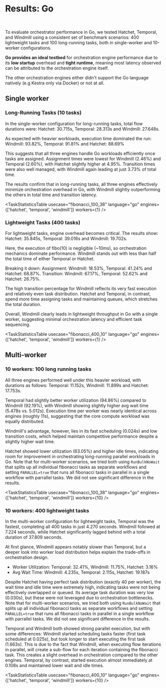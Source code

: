 
# Results: Go

<DocCard
	title="Detailed results per engine"
	description="Results for each benchmark run for each engine in all languages and settings"
	href="/docs/misc/benchmarks/competitors/results/"
/>

<br />

To evaluate orchestrator performance in Go, we tested Hatchet, Temporal, and Windmill using a consistent set of benchmark scenarios: 400 lightweight tasks and 100 long-running tasks, both in single-worker and 10-worker configurations.

**Go provides an ideal testbed** for orchestration engine performance due to its **low startup** overhead and **tight runtime**, meaning most latency observed can be attributed to the orchestration engine itself.

The other orchestration engines either didn't support the Go language natively (e.g Kestra only via Docker) or not at all.

## Single worker

### Long-Running Tasks (10 tasks)
<div className="grid">
	<BenchmarkVisualization
		usecase="fibonacci_100_38"
		language="go"
		engines={['hatchet', 'temporal', 'windmill']}
		workers={1}
		title="100 long running tasks"
		xAxisLabel="Duration (in seconds)"
	/>
</div>

In the single-worker configuration for long-running tasks, total flow durations were: Hatchet: 30.715s, Temporal: 28.313s and Windmill: 27.648s.

As expected with heavier workloads, execution time dominated the run: Windmill: 93.82%, Temporal: 91.81% and Hatchet: 88.69%

This suggests that all three engines handle Go workloads efficiently once tasks are assigned. Assignment times were lowest for Windmill (2.46%) and Temporal (2.60%), with Hatchet slightly higher at 4.95%. Transition times were also well managed, with Windmill again leading at just 3.73% of total time.

The results confirm that in long-running tasks, all three engines effectively minimize orchestration overhead in Go, with Windmill slightly outperforming the others in total time and transition latency.

<TaskStatisticsTable
  usecase="fibonacci_100_38"
  language="go"
  engines={['hatchet', 'temporal', 'windmill']}
  workers={1}
/>

### Lightweight Tasks (400 tasks)

<div className="grid">
	<BenchmarkVisualization
		usecase="fibonacci_400_10"
		language="go"
		engines={['hatchet', 'temporal', 'windmill']}
		workers={1}
		title="400 lightweight tasks"
		xAxisLabel="Duration (in seconds)"
	/>
</div>

For lightweight tasks, engine overhead becomes critical. The results show: Hatchet: 35.845s, Temporal: 39.016s and Windmill: 19.702s.

Here, the execution of fibo(10) is negligible (~10ms), so orchestration mechanics dominate performance. Windmill stands out with less than half the total time of either Temporal or Hatchet.

Breaking it down: Assignment: Windmill: 18.53%, Temporal: 41.24% and Hatchet: 68.87%. Transition: Windmill: 67.17%, Temporal: 52.62% and Hatchet: 26.75%.

The high transition percentage for Windmill reflects its very fast execution and relatively even task distribution. Hatchet and Temporal, in contrast, spend more time assigning tasks and maintaining queues, which stretches the total duration.

Overall, Windmill clearly leads in lightweight throughput in Go with a single worker, suggesting minimal orchestration latency and efficient task sequencing.

<TaskStatisticsTable
  usecase="fibonacci_400_10"
  language="go"
  engines={['hatchet', 'temporal', 'windmill']}
  workers={1}
/>

## Multi-worker

### 10 workers: 100 long running tasks

<div className="grid">
	<BenchmarkVisualization
		usecase="fibonacci_100_38"
		language="go"
		engines={['hatchet']}
		workers={10}
		title="100 long running tasks"
		xAxisLabel="Duration (in seconds)"
		maxScale={19}
	/>
</div>

<div className="grid">
	<BenchmarkVisualization
		usecase="fibonacci_100_38"
		language="go"
		engines={['temporal']}
		workers={10}
		title="100 long running tasks"
		xAxisLabel="Duration (in seconds)"
		maxScale={19}
	/>
</div>

<div className="grid">
	<BenchmarkVisualization
		usecase="fibonacci_100_38"
		language="go"
		engines={['windmill']}
		workers={10}
		title="100 long running tasks"
		xAxisLabel="Duration (in seconds)"
		maxScale={19}
	/>
</div>
All three engines performed well under this heavier workload, with durations as follows: Temporal: 11.152s, Windmill: 11.899s and Hatchet: 17.753s.

Temporal had slightly better worker utilization (94.86%) compared to Windmill (92.19%), with Windmill showing slightly higher avg wait time (5.478s vs. 5.012s). Execution time per worker was nearly identical across engines (roughly 11s), suggesting that the core compute workload was equally distributed.

Windmill's advantage, however, lies in its fast scheduling (0.024s) and low transition costs, which helped maintain competitive performance despite a slightly higher wait time.

Hatchet showed lower utilization (63.05%) and higher idle times, indicating room for improvement in orchestrating long-running parallel workloads in Go. Note that for multi-worker scenarios, we tried both using `RunBulkNoWait` that splits up all individual fibonacci tasks as separate workflows and setting `PARALLEL=true` that runs all fibonacci tasks in parallel in a single workflow with parrallel tasks. We did not see significant difference in the results.

<TaskStatisticsTable
  usecase="fibonacci_100_38"
  language="go"
  engines={['hatchet', 'temporal', 'windmill']}
  workers={10}
/>

### 10 workers: 400 lightweight tasks

<div className="grid">
	<BenchmarkVisualization
		usecase="fibonacci_400_10"
		language="go"
		engines={['hatchet']}
		workers={10}
		title="400 lightweight tasks"
		xAxisLabel="Duration (in seconds)"
		maxScale={39}
	/>
</div>

<div className="grid">
	<BenchmarkVisualization
		usecase="fibonacci_400_10"
		language="go"
		engines={['temporal']}
		workers={10}
		title="400 lightweight tasks"
		xAxisLabel="Duration (in seconds)"
		maxScale={39}
	/>
</div>

<div className="grid">
	<BenchmarkVisualization
		usecase="fibonacci_400_10"
		language="go"
		engines={['windmill']}
		workers={10}
		title="400 lightweight tasks"
		xAxisLabel="Duration (in seconds)"
		maxScale={39}
	/>
</div>

In the multi-worker configuration for lightweight tasks, Temporal was the fastest, completing all 400 tasks in just 4.270 seconds. Windmill followed at 7.224 seconds, while Hatchet significantly lagged behind with a total duration of 37.809 seconds.

At first glance, Windmill appears notably slower than Temporal, but a deeper look into worker load distribution helps explain the trade-offs in orchestration design.

- Worker Utilization: Temporal: 32.41%, Windmill: 11.75%, Hatchet: 3.16%
- Avg Wait Time: Windmill: 4.235s, Temporal: 2.115s, Hatchet: 19.187s

Despite Hatchet having perfect task distribution (exactly 40 per worker), the wait time and idle time were extremely high, indicating tasks were not being effectively overlapped or queued. Its average task duration was very low (0.030s), but these were not leveraged due to orchestration bottlenecks. Note that for multi-worker scenarios, we tried both using `RunBulkNoWait` that splits up all individual fibonacci tasks as separate workflows and setting `PARALLEL=true` that runs all fibonacci tasks in parallel in a single workflow with parrallel tasks. We did not see significant difference in the results.

Temporal and Windmill both showed strong parallel execution, but with some differences: Windmill started scheduling tasks faster (first task scheduled at 0.025s), but took longer to start executing the first task (1.663s). This is due to the fact that Windmill, when executing flow iterations in parallel, will create a sub-flow for each iteration containing the fibonacci task. This creates a slight overhead in orchestration compared to the other engines. Temporal, by contrast, started execution almost immediately at 0.108s and maintained lower wait and idle times.

<TaskStatisticsTable
  usecase="fibonacci_400_10"
  language="go"
  engines={['hatchet', 'temporal', 'windmill']}
  workers={10}
/>